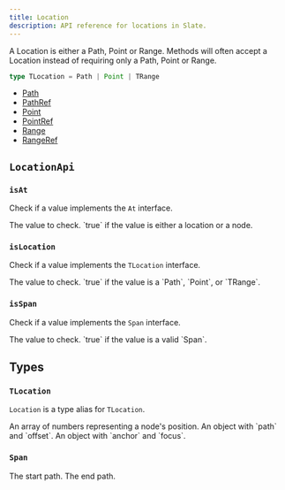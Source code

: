 ```yaml
---
title: Location
description: API reference for locations in Slate.
---
```


A Location is either a Path, Point or Range. Methods will often accept a Location instead of requiring only a Path, Point or Range.

```typescript
type TLocation = Path | Point | TRange
```

- [Path](/docs/api/slate/path)
- [PathRef](/docs/api/slate/location-ref#pathref)
- [Point](/docs/api/slate/point)
- [PointRef](/docs/api/slate/location-ref#pointref)
- [Range](/docs/api/slate/range)
- [RangeRef](/docs/api/slate/location-ref#rangeref)

## `LocationApi`

### `isAt`

Check if a value implements the `At` interface.

<API name="isAt">
<APIParameters>
  <APIItem name="value" type="any">
    The value to check.
  </APIItem>
</APIParameters>

<APIReturns type="boolean">
  `true` if the value is either a location or a node.
</APIReturns>
</API>

### `isLocation`

Check if a value implements the `TLocation` interface.

<API name="isLocation">
<APIParameters>
  <APIItem name="value" type="any">
    The value to check.
  </APIItem>
</APIParameters>

<APIReturns type="boolean">
  `true` if the value is a `Path`, `Point`, or `TRange`.
</APIReturns>
</API>

### `isSpan`

Check if a value implements the `Span` interface.

<API name="isSpan">
<APIParameters>
  <APIItem name="value" type="any">
    The value to check.
  </APIItem>
</APIParameters>

<APIReturns type="boolean">
  `true` if the value is a valid `Span`.
</APIReturns>
</API>

## Types

### `TLocation`

`Location` is a type alias for `TLocation`.

<API name="TLocation">
<APIAttributes>
  <APIItem name="Path" type="Path">
    An array of numbers representing a node's position.
  </APIItem>
  <APIItem name="Point" type="Point">
    An object with `path` and `offset`.
  </APIItem>
  <APIItem name="TRange" type="TRange">
    An object with `anchor` and `focus`.
  </APIItem>
</APIAttributes>
</API>

### `Span`

<API name="Span">
<APIAttributes>
  <APIItem name="[0]" type="Path">
    The start path.
  </APIItem>
  <APIItem name="[1]" type="Path">
    The end path.
  </APIItem>
</APIAttributes>
</API>